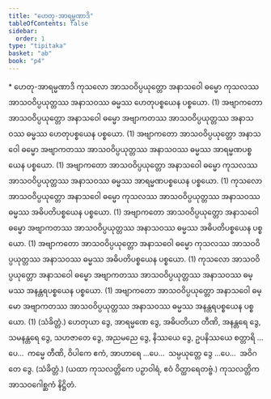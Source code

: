 ```yaml
---
title: "ဟေတု-အာရမ္မဏာဒိ"
tableOfContents: false
sidebar:
  order: 1
type: "tipitaka"
basket: "ab"
book: "p4"
---
```



<DynamicBreadcrumb />

<Paragraph type="center" book="p4">
* ဟေတု-အာရမ္မဏာဒိ
</Paragraph>

<Division number="32" book="p4" e="ch" v="39" p="594">

<Paragraph number="1317" book="p4">
ကုသလော အာသဝဝိပ္ပယုတ္တော အနာသဝေါ ဓမ္မော ကုသလဿ အာသဝဝိပ္ပယုတ္တဿ အနာသဝဿ ဓမ္မဿ ဟေတုပစ္စယေန ပစ္စယော. (1)
</Paragraph>

<Paragraph number="1318" book="p4">
အဗျာကတော အာသဝဝိပ္ပယုတ္တော အနာသဝေါ ဓမ္မော အဗျာကတဿ အာသဝဝိပ္ပယုတ္တဿ အနာသဝဿ ဓမ္မဿ ဟေတုပစ္စယေန ပစ္စယော. (1)
</Paragraph>

<Paragraph number="1319" book="p4">
အဗျာကတော အာသဝဝိပ္ပယုတ္တော အနာသဝေါ ဓမ္မော အဗျာကတဿ အာသဝဝိပ္ပယုတ္တဿ အနာသဝဿ ဓမ္မဿ အာရမ္မဏပစ္စယေန ပစ္စယော. (1)
</Paragraph>

<Paragraph number="1320" book="p4">
အဗျာကတော အာသဝဝိပ္ပယုတ္တော အနာသဝေါ ဓမ္မော ကုသလဿ အာသဝဝိပ္ပယုတ္တဿ အနာသဝဿ ဓမ္မဿ အာရမ္မဏပစ္စယေန ပစ္စယော. (1)
</Paragraph>

<Paragraph number="1321" book="p4">
ကုသလော အာသဝဝိပ္ပယုတ္တော အနာသဝေါ ဓမ္မော ကုသလဿ အာသဝဝိပ္ပယုတ္တဿ အနာသဝဿ ဓမ္မဿ အဓိပတိပစ္စယေန ပစ္စယော. (1)
</Paragraph>

<Paragraph number="1322" book="p4">
အဗျာကတော အာသဝဝိပ္ပယုတ္တော အနာသဝေါ ဓမ္မော အဗျာကတဿ အာသဝဝိပ္ပယုတ္တဿ အနာသဝဿ ဓမ္မဿ အဓိပတိပစ္စယေန ပစ္စယော. (1)
</Paragraph>

<Paragraph number="1323" book="p4">
အဗျာကတော အာသဝဝိပ္ပယုတ္တော အနာသဝေါ ဓမ္မော ကုသလဿ အာသဝဝိပ္ပယုတ္တဿ အနာသဝဿ ဓမ္မဿ အဓိပတိပစ္စယေန ပစ္စယော. (1)
</Paragraph>

<Paragraph number="1324" book="p4">
ကုသလော အာသဝဝိပ္ပယုတ္တော အနာသဝေါ ဓမ္မော အဗျာကတဿ အာသဝဝိပ္ပယုတ္တဿ အနာသဝဿ ဓမ္မဿ အနန္တရပစ္စယေန ပစ္စယော. (1)
</Paragraph>

<Paragraph number="1325" book="p4">
အဗျာကတော အာသဝဝိပ္ပယုတ္တော အနာသဝေါ ဓမ္မော အဗျာကတဿ အာသဝဝိပ္ပယုတ္တဿ အနာသဝဿ ဓမ္မဿ အနန္တရပစ္စယေန ပစ္စယော. (1) (သံခိတ္တံ.)
</Paragraph>

</Division>
<Division number="33" book="p4" e="ch" v="39" p="595">

<Paragraph number="1326" book="p4">
ဟေတုယာ ဒွေ, အာရမ္မဏေ ဒွေ, အဓိပတိယာ တီဏိ, အနန္တရေ ဒွေ, သမနန္တရေ ဒွေ, သဟဇာတေ ဒွေ, အညမညေ ဒွေ, နိဿယေ ဒွေ, ဥပနိဿယေ စတ္တာရိ …ပေ…  ကမ္မေ တီဏိ, ဝိပါကေ ဧကံ, အာဟာရေ …ပေ…  သမ္ပယုတ္တေ ဒွေ …ပေ…  အဝိဂတေ ဒွေ. (သံခိတ္တံ.)
</Paragraph>

<Paragraph number="1327" book="p4">
(ယထာ ကုသလတ္တိကေ ပဉှာဝါရံ, ဧဝံ ဝိတ္ထာရေတဗ္ဗံ.)

</Paragraph>
</Division>

<Paragraph number="1328" type="center" book="p4">
ကုသလတ္တိကအာသဝဂေါစ္ဆကံ နိဋ္ဌိတံ.
</Paragraph>